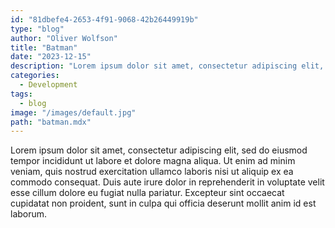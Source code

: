 ```yaml
---
id: "81dbefe4-2653-4f91-9068-42b26449919b"
type: "blog"
author: "Oliver Wolfson"
title: "Batman"
date: "2023-12-15"
description: "Lorem ipsum dolor sit amet, consectetur adipiscing elit, sed do eiusmod tempor incididunt ut labore et dolore magna aliqua. "
categories:
  - Development
tags:
  - blog
image: "/images/default.jpg"
path: "batman.mdx"
---
```


Lorem ipsum dolor sit amet, consectetur adipiscing elit, sed do eiusmod tempor incididunt ut labore et dolore magna aliqua. Ut enim ad minim veniam, quis nostrud exercitation ullamco laboris nisi ut aliquip ex ea commodo consequat. Duis aute irure dolor in reprehenderit in voluptate velit esse cillum dolore eu fugiat nulla pariatur. Excepteur sint occaecat cupidatat non proident, sunt in culpa qui officia deserunt mollit anim id est laborum.
